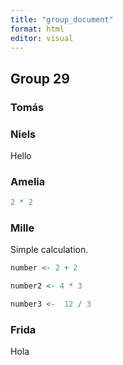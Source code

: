 ```yaml
---
title: "group_document"
format: html
editor: visual
---
```


## Group 29

### Tomás

### Niels

Hello

### Amelia

```r
2 * 2
```

### Mille

Simple calculation.

```r
number <- 2 + 2

number2 <- 4 * 3

number3 <-  12 / 3
```

### Frida

Hola
